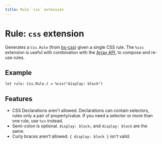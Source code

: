 ```yaml
---
title: Rule `css` extension
---
```


# Rule: `css` extension

Generates a `Css.Rule` (from [bs-css](https://github.com/giraud/bs-css)) given a single CSS rule. The `%css` extension is useful with combination with the [Array API](./array.md), to compose and re-use rules.

## Example

```rescript
let rule: Css.Rule.t = %css("display: block")
```

## Features

- CSS Declarations aren't allowed. Declarations can contain selectors, rules only a pair of property/value. If you need a selector or more than one rule, use `%cx` instead.
- Semi-colon is optional. `display: block;` and `display: block` are the same.
- Curly braces aren't allowed. `{ display: block }` isn't valid.
